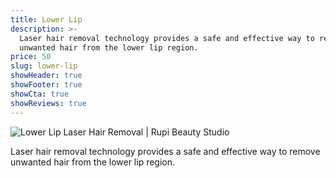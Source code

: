 ```yaml
---
title: Lower Lip
description: >-
  Laser hair removal technology provides a safe and effective way to remove
  unwanted hair from the lower lip region.
price: 50
slug: lower-lip
showHeader: true
showFooter: true
showCta: true
showReviews: true
---
```


![Lower Lip Laser Hair Removal | Rupi Beauty Studio](/uploads/services/laser-hair-removal.webp 'Lower Lip Laser Hair Removal  | Rupi Beauty Studio')

Laser hair removal technology provides a safe and effective way to remove unwanted hair from the lower lip region.
